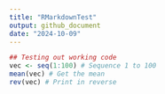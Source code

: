 ```yaml
---
title: "RMarkdownTest"
output: github_document
date: "2024-10-09"
---
```

```r
## Testing out working code 
vec <- seq(1:100) # Sequence 1 to 100
mean(vec) # Get the mean
rev(vec) # Print in reverse 
```

